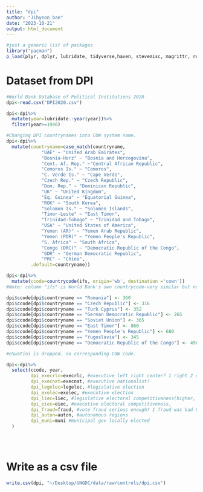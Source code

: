 ```yaml
---
title: "dpi"
author: "Jihyeon bae"
date: "2023-10-21"
output: html_document
---
```


```r
#just a generic list of packages 
library("pacman")
p_load(plyr, dplyr, lubridate, tidyverse,haven, stevemisc, magrittr, readxl)
```

# Dataset from DPI
```r
#World Bank Database of Political Institutions 2020
dpi<-read.csv("DPI2020.csv")

dpi<-dpi%>%
  mutate(year=lubridate::year(year))%>%
  filter(year>=1946)

#Changing DPI countrynames into COW system name.
dpi<-dpi%>%
  mutate(countryname=case_match(countryname, 
             "UAE" ~ "United Arab Emirates",
             "Bosnia-Herz" ~ "Bosnia and Herzegovina",
             "Cent. Af. Rep." ~"Central African Republic",
             "Comoros Is." ~ "Comoros",
             "C. Verde Is." ~ "Cape Verde",
             "Czech Rep." ~ "Czech Republic",
             "Dom. Rep." ~ "Dominican Republic", 
             "UK" ~ "United Kingdom", 
             "Eq. Guinea" ~ "Equatorial Guinea",
             "ROK" ~ "South Korea",
             "Solomon Is." ~ "Solomon Islands",
             "Timor-Leste" ~ "East Timor",
             "Trinidad-Tobago" ~ "Trinidad and Tobago",
             "USA" ~ "United States of America",
             "Yemen (AR)" ~ "Yemen Arab Republic",
             "Yemen (PDR)" ~ "Yemen People's Republic",
             "S. Africa" ~ "South Africa",
             "Congo (DRC)" ~ "Democratic Republic of the Congo",
             "GDR" ~ "German Democratic Republic",
             "PRC" ~ "China",
         .default=countryname))

dpi<-dpi%>%
  mutate(ccode=countrycode(ifs, origin='wb', destination ='cown'))
#Note: column "ifs" is World Bank's own countrycode-very similar but not identical to iso3c

dpi$ccode[dpi$countryname == "Romania"] <- 360 
dpi$ccode[dpi$countryname == "Czech Republic"] <- 316
dpi$ccode[dpi$countryname == "Turk Cyprus"] <- 352
dpi$ccode[dpi$countryname == "German Democratic Republic"] <- 265
dpi$ccode[dpi$countryname == "Soviet Union"] <- 365
dpi$ccode[dpi$countryname == "East Timor"] <- 860
dpi$ccode[dpi$countryname == "Yemen People's Republic"] <- 680
dpi$ccode[dpi$countryname == "Yugoslavia"] <- 345
dpi$ccode[dpi$countryname == "Democratic Republic of the Congo"] <- 490

#eSwatini is dropped. no corresponding COW code. 

dpi<-dpi%>%
  select(ccode, year,
         dpi_execrlc=execrlc, #executive left right center? 1 right 2 center 0 left
         dpi_execnat=execnat, #executive nationalist? 
         dpi_legelec=legelec, #legislative election
         dpi_exelec=exelec, #executive election
         dpi_liec=liec, #legislative electoral competitiveness(higher, more competition)
         dpi_eiec=eiec, #executive electoral competitiveness,
         dpi_fraud=fraud, #vote fraud serious enough? 1 fraud was bad 0 fraud wasn't that bad
         dpi_auton=auton, #autonomous regions
         dpi_muni=muni #municipal gov locally elected
  )


         
```

# Write as a csv file
```r
write.csv(dpi, "~/Desktop/UNGDC/data/raw/controls/dpi.csv")
```
